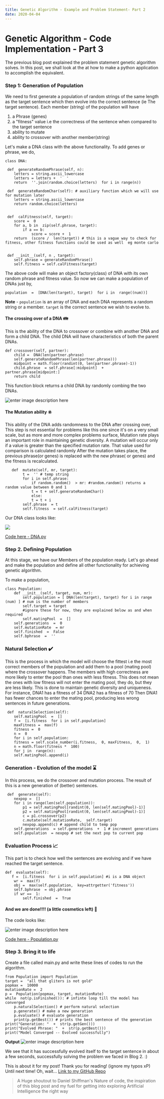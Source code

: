 ```yaml
---
title: Genetic Algorithm - Example and Problem Statement- Part 2 
date: 2020-04-04
---
```




# Genetic Algorithm - Code Implementation - Part 3

The previous blog post explained the problem statement genetic algorithm solves. In this post, we shall look at the at how to make a python application to accomplish the equivalent.


### Step 1: Generation of Population
 We need to first generate a population of random strings of the same length as the target sentence which then evolve into the correct sentence (ie The target sentence). Each member (string) of the population will have 
 1.  a Phrase (genes)
 2. a "fitness" value i.e the correctness of the sentence when compared to the target sentence
 3.  ability to mutate
 4. ability to crossover with another member(string)  

Let's make a DNA class with the above functionality. To add genes or phrase, we do, 

    class DNA:
     
     def  generateRandomPhrase(self, n):
        letters = string.ascii_lowercase
        letters = letters +  '  '
        return  ''.join(random.choice(letters)  for i in range(n)) 
       
     def  generateRandomChar(self): # auxiliary function which we will use for mutation later
        letters = string.ascii_lowercase
        return random.choice(letters)
       
       
     def  calFitness(self, target):
        score =  0
        for a, b in  zip(self.phrase, target):
            if a == b:
                score = score +  1
        return  (score /  len(target)) # this is a vague way to check for fitness, other fitness functions could be used as well  eg monte carlo 
        
        
     def __init__(self, n , target):
        self.phrase = generateRandomPhrase()
        self.fitness = self.calFitness(target)
          
The above code will make an object factory(class)  of DNA with its own random phrase and fitness value. So now we can make a population of DNAs  just by,  

    population  =  [DNA(len(target), target)  for i in  range((num))]
 **Note** - `population` is an array of DNA and each DNA represents a random string or a member. `target`  is the correct sentence we wish to evolve to.


#### The crossing over of a DNA 👪
This is the ability of the DNA to crossover or combine with another DNA  and form a child DNA. The child DNA will have characteristics of both the parent DNAs. 

    def crossover(self, partner):
        child =  DNA(len(partner.phrase) 
        self.generateRandomPhrase(len(partner.phrase)))
        midpoint = math.floor(randint(0, len(partner.phrase)-1))
        child.phrase  = self.phrase[:midpoint]  + partner.phrase[midpoint:]
        return child
This function block returns a child DNA by randomly combing the two DNAs. 


![enter image description here](https://i.imgur.com/d41r0Yf.png)

#### The Mutation ability ☣️
This ability of the DNA adds randomness to the DNA after crossing over, This step is not essential for problems like this one since it's on a very small scale, but as more and more complex problems surface, Mutation rate plays an important role in maintaining genetic diversity.
A mutation will occur only if a value is greater than the specified mutation rate. That value used for comparison is calculated randomly
After the mutation takes place, the previous phrase(or genes) is replaced with the new phrase( or genes) and the fitness is recalculated.
 

       def  mutate(self, mr, target):
            t =  '' # temp string
            for i in self.phrase:
                if random.random()  > mr: #random.random() returns a random value between 0 and 1
                t = t + self.generateRandomChar()
                else:
                t = t + i
            self.phrase  = t
            self.fitness  = self.calFitness(target)

Our DNA class looks like:

 ![](https://i.imgur.com/ubGuzQA.png)

 
[Code here - DNA.py](https://gist.github.com/yajatvishwak/59dc9540de519756a00b739a3c57245c)


### Step 2. Defining Population 

At this stage, we have our Members of the population ready. Let's go ahead and make the population and define all other functionality for achieving genetic algorithm.

To make a population,

    class Population:
        def __init__(self, target, num, mr):
            self.population = [ DNA(len(target), target) for i in range (num) ] # num is the number of members
            self.target = target
            #ignore these for now, they are explained below as and when required
            self.matingPool  =  []
        self.generations  =  0
        self.mutationRate  = mr
        self.finished  =  False
        self.bphrase  =  ''

### Natural Selection ✔️
This is the process in which the model will choose the fittest i.e the most correct members of the population and add them to a pool (mating pool) where the crossover happens. The members with high correctness are more likely to enter the pool than ones with less fitness. This does not mean the ones with low fitness will not enter the mating pool, they do, but they are less likely. This is done to maintain genetic diversity and uniqueness.
For instance, 
DNA1 has a fitness of 34
DNA2 has a fitness of 70 
Then DNA1 has fewer chances to enter the mating pool, producing less wrong sentences in future generations.

   

     def  naturalSelection(self):
        self.matingPool  =  []
        f =  [i.fitness  for i in self.population]
        maxFitness =  max(f)
        fitness =  0
        n =  0
        for i in self.population:
        fitness = self.scale_number(i.fitness,  0, maxFitness,  0,  1)
        n = math.floor(fitness *  100)
        for j in  range(n):
        self.matingPool.append(i)


### Generation - Evolution of the model ⌛
In this process, we do the crossover and mutation process. The result of this is a new generation of (better) sentences.

   

     def  generate(self):
        nexpop =  []
        for i in range(len(self.population)):
            p1 = self.matingPool[randint(0, len(self.matingPool)-1)]
            p2 = self.matingPool[randint(0, len(self.matingPool)-1)]
            c = p1.crossover(p2)
            c.mutate(self.mutationRate,  self.target)
            nexpop.append(c) # append child to temp pop
        self.generations  = self.generations  +  1 # increment generations
        self.population  = nexpop # set the next pop to current pop


### Evaluation Process 📈
This part is to check how well the sentences are evolving and if we have reached the target sentence. 

    def  evaluate(self):
       f =  [i.fitness  for i in self.population] #i is a DNA object
        wr =  max(f)
        obj =  max(self.population,  key=attrgetter('fitness'))
        self.bphrase  = obj.phrase
        if wr ==  1:
            self.finished  =  True

#### And we are done!!!! (a little cosmetics left)  🎉
The code looks like:

![enter image description here](https://i.imgur.com/oertNN4.png)

[Code here - Population.py](https://gist.github.com/yajatvishwak/4e5c20cf962ad8bc64baf83d39ac01a2)


### Step 3. Bring it to life

 Create a file called main.py and write these lines of codes to run the algorithm.

    from Population import Population
    target =  "all that gliters is not gold"
    popmax =  10000
    mutationRate =  2
    p =  Population(popmax, target, mutationRate)
    while  not(p.isFinished()): # infinte loop till the model has converged
        p.naturalSelection() # perform natural selection
        p.generate() # make a new generation
        p.evaluate() # evaluate generation
        print(p.getBest()) # prints the best sentence of the generation
    print("Generation: "  +  str(p.getGen()))
    print("Evolved Phrase: "  +  str(p.getBest()))
    print("Model Converged -- Evolved successfully")


**Output**
![enter image description here](https://i.imgur.com/Uxqr7LK.png)


We see that it has successfully evolved itself to the target sentence in about a few seconds, successfully solving the problem we faced in Blog 2. :)


This is about it for my post! 
Thank you for reading! 
(ignore my typos xP)
Until next time! 
Oh, wait...
[Link to my GitHub Repo](https://github.com/yajatvishwak/shakespearean-monkey)

>  A Huge shoutout to Daniel Shiffman's Nature of code, the inspiration of this blog post and my fuel for getting into exploring Artificial Intelligence the right way
